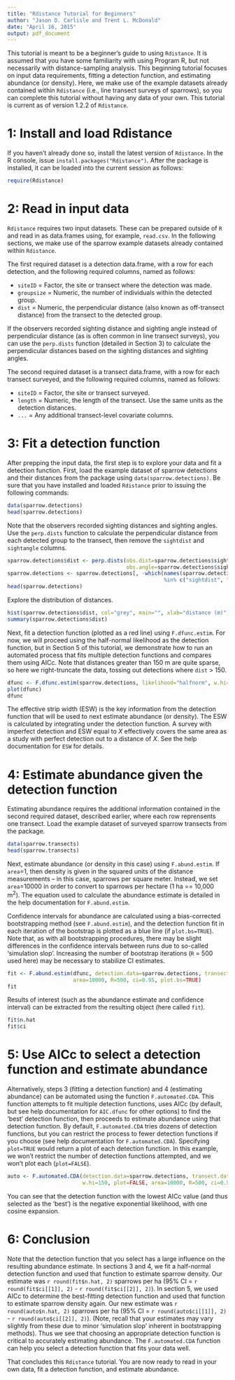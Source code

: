 ```yaml
---
title: "Rdistance Tutorial for Beginners"
author: "Jason D. Carlisle and Trent L. McDonald"
date: "April 16, 2015"
output: pdf_document
---
```



This tutorial is meant to be a beginner's guide to using `Rdistance`.  It is assumed that you have some familiarity with using Program R, but not necessarily with distance-sampling analysis.  This beginning tutorial focuses on input data requirements, fitting a detection function, and estimating abundance (or density).  Here, we make use of the example datasets already contained within `Rdistance` (i.e., line transect surveys of sparrows), so you can complete this tutorial without having any data of your own.  This tutorial is current as of version 1.2.2 of `Rdistance`.


# 1: Install and load Rdistance

If you haven't already done so, install the latest version of `Rdistance`.  In the R console, issue `install.packages("Rdistance")`.  After the package is installed, it can be loaded into the current session as follows:
```r
require(Rdistance)
```

# 2: Read in input data

`Rdistance` requires two input datasets.  These can be prepared outside of `R` and read in as data.frames using, for example, `read.csv`.  In the following sections, we make use of the sparrow example datasets already contained within `Rdistance`.

The first required dataset is a detection data.frame, with a row for each detection, and the following required columns, named as follows:

* `siteID` = Factor, the site or transect where the detection was made.
* `groupsize` = Numeric, the number of individuals within the detected group.
* `dist` = Numeric, the perpendicular distance (also known as off-transect distance) from the transect to the detected group.

If the observers recorded sighting distance and sighting angle instead of perpendicular distance (as is often common in line transect surveys), you can use the `perp.dists` function (detailed in Section 3) to calculate the perpendicular distances based on the sighting distances and sighting angles.

The second required dataset is a transect data.frame, with a row for each transect surveyed, and the following required columns, named as follows:

* `siteID` = Factor, the site or transect surveyed.
* `length` = Numeric, the length of the transect.  Use the same units as the detection distances.
* `...` = Any additional transect-level covariate columns.

# 3: Fit a detection function

After prepping the input data, the first step is to explore your data and fit a detection function.  First, load the example dataset of sparrow detections and their distances from the package using `data(sparrow.detections)`.  Be sure that you have installed and loaded `Rdistance` prior to issuing the following commands:
```r
data(sparrow.detections)
head(sparrow.detections)
```

Note that the observers recorded sighting distances and sighting angles.  Use the `perp.dists` function to calculate the perpendicular distance from each detected group to the transect, then remove the `sightdist` and `sightangle` columns.

```r
sparrow.detections$dist <- perp.dists(obs.dist=sparrow.detections$sightdist,
                                      obs.angle=sparrow.detections$sightangle)
sparrow.detections <- sparrow.detections[, -which(names(sparrow.detections)
                                                  %in% c("sightdist", "sightangle"))]                                                                  
head(sparrow.detections)
```

Explore the distribution of distances.
```r
hist(sparrow.detections$dist, col="grey", main="", xlab="distance (m)")
summary(sparrow.detections$dist)
```

Next, fit a detection function (plotted as a red line) using `F.dfunc.estim`.  For now, we will proceed using the half-normal likelihood as the detection function, but in Section 5 of this tutorial, we demonstrate how to run an automated process that fits multiple detection functions and compares them using AICc.  Note that distances greater than 150 m are quite sparse, so here we right-truncate the data, tossing out detections where `dist` > 150.
```r
dfunc <- F.dfunc.estim(sparrow.detections, likelihood="halfnorm", w.hi=150)
plot(dfunc)
dfunc
```

The effective strip width (ESW) is the key information from the detection function that will be used to next estimate abundance (or density).  The ESW is calculated by integrating under the detection function.  A survey with imperfect detection
and ESW equal to *X* effectively covers the same area as a study with perfect detection out to a distance of *X*.  See the help documentation for `ESW` for details.


# 4: Estimate abundance given the detection function

Estimating abundance requires the additional information contained in the second required dataset, described earlier, where each row reprensents one transect. Load the example dataset of surveyed sparrow transects from the package.
```r
data(sparrow.transects)
head(sparrow.transects)
```

Next, estimate abundance (or density in this case) using `F.abund.estim`.  If `area`=1, then density is given in the squared units of the distance measurements -- in this case, sparrows per square meter.  Instead, we set `area`=10000 in order to convert to sparrows per hectare (1 ha == 10,000 m^2^).  The equation used to calculate the abundance estimate is detailed in the help documentation for `F.abund.estim`.

Confidence intervals for abundance are calculated using a bias-corrected bootstrapping method (see `F.abund.estim`), and the detection function fit in each iteration of the bootstrap is plotted as a blue line (if `plot.bs=TRUE`).  Note that, as with all bootstrapping procedures, there may be slight differences in the confidence intervals between runs due to so-called 'simulation slop'.  Increasing the number of bootstrap iterations (`R` = 500 used here) may be necessary to stabilize CI estimates.

```r
fit <- F.abund.estim(dfunc, detection.data=sparrow.detections, transect.data=sparrow.transects,
                     area=10000, R=500, ci=0.95, plot.bs=TRUE)
fit
```


Results of interest (such as the abundance estimate and confidence interval) can be extracted from the resulting object (here called `fit`).
``` r
fit$n.hat
fit$ci
```


# 5: Use AICc to select a detection function and estimate abundance

Alternatively, steps 3 (fitting a detection function) and 4 (estimating abundance) can be automated using the function `F.automated.CDA`.  This function attempts to fit multiple detection functions, uses AICc (by default, but see help documentation for `AIC.dfunc` for other options) to find the 'best' detection function, then proceeds to estimate abundance using that detection function.  By default, `F.automated.CDA` tries dozens of detection functions, but you can restrict the process to fewer detection functions if you choose (see help documentation for `F.automated.CDA`).  Specifying `plot=TRUE` would return a plot of each detection function.  In this example, we won't restrict the number of detection functions attempted, and we won't plot each (`plot=FALSE`).


```r
auto <- F.automated.CDA(detection.data=sparrow.detections, transect.data=sparrow.transects,
                        w.hi=150, plot=FALSE, area=10000, R=500, ci=0.95, plot.bs=TRUE)
```

You can see that the detection function with the lowest AICc value (and thus selected as the 'best') is the negative exponential likelihood, with one cosine expansion.

# 6:  Conclusion
Note that the detection function that you select has a large influence on the resulting abundance estimate.  In sections 3 and 4, we fit a half-normal detection function and used that function to estimate sparrow density.  Our estimate was `r round(fit$n.hat, 2)` sparrows per ha (95% CI = `r round(fit$ci[[1]], 2)` - `r round(fit$ci[[2]], 2)`).  In section 5, we used AICc to determine the best-fitting detection function and used that function to estimate sparrow density again.  Our new estimate was `r round(auto$n.hat, 2)` sparrows per ha (95% CI = `r round(auto$ci[[1]], 2)` - `r round(auto$ci[[2]], 2)`). (Note, recall that your estimates may vary slightly from these due to minor 'simulation slop' inherent in bootstrapping methods).  Thus we see that choosing an appropriate detection function is critical to accurately estimating abundance.  The `F.automated.CDA` function can help you select a detection function that fits your data well.

That concludes this `Rdistance` tutorial.  You are now ready to read in your own data, fit a detection function, and estimate abundance.